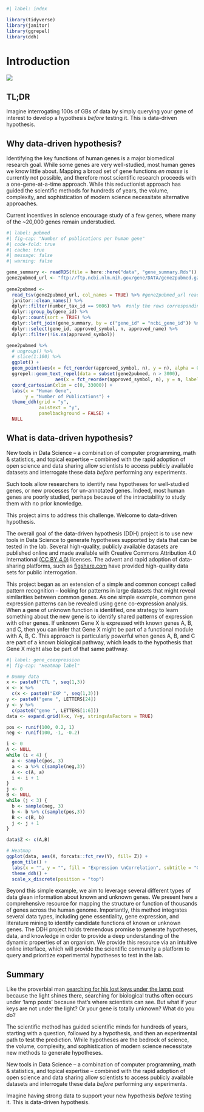 ```r
#| label: index

library(tidyverse)
library(janitor)
library(ggrepel)
library(ddh)
```

# Introduction {.unnumbered}
![](https://source.unsplash.com/y41FEMqdJ3A/800x600)  


## TL;DR  
Imagine interrogating 100s of GBs of data by simply querying your gene of interest to develop a hypothesis *before* testing it. This is data-driven hypothesis.  
  
## Why data-driven hypothesis?  
Identifying the key functions of human genes is a major biomedical research goal. While some genes are very well-studied, most human genes we know little about. Mapping a broad set of gene functions *en masse* is currently not possible, and therefore most scientific research proceeds with a one-gene-at-a-time approach. While this reductionist approach has guided the scientific methods for hundreds of years, the volume, complexity, and sophistication of modern science necessitate alternative approaches.
  
Current incentives in science encourage study of a few genes, where many of the ~20,000 genes remain understudied.  

```r
#| label: pubmed
#| fig-cap: "Number of publications per human gene"
#| code-fold: true
#| cache: true
#| message: false
#| warning: false

gene_summary <- readRDS(file = here::here("data", "gene_summary.Rds"))
gene2pubmed_url <- "ftp://ftp.ncbi.nlm.nih.gov/gene/DATA/gene2pubmed.gz"
  
gene2pubmed <- 
  read_tsv(gene2pubmed_url, col_names = TRUE) %>% #gene2pubmed_url read from current_release.R
  janitor::clean_names() %>%
  dplyr::filter(number_tax_id == 9606) %>%  #only the rows corresponding to humans (#tax_id = 9606) 
  dplyr::group_by(gene_id) %>% 
  dplyr::count(sort = TRUE) %>% 
  dplyr::left_join(gene_summary, by = c("gene_id" = "ncbi_gene_id")) %>% 
  dplyr::select(gene_id, approved_symbol, n, approved_name) %>% 
  dplyr::filter(!is.na(approved_symbol))

gene2pubmed %>% 
  # ungroup() %>% 
  # slice(1:100) %>% 
  ggplot() +
  geom_point(aes(x = fct_reorder(approved_symbol, n), y = n), alpha = 0.5) +
  ggrepel::geom_text_repel(data = subset(gene2pubmed, n > 3000),
                  aes(x = fct_reorder(approved_symbol, n), y = n, label = approved_symbol)) +
  coord_cartesian(xlim = c(0, 33000)) +
  labs(x = "Human Gene", 
       y = "Number of Publications") +
  theme_ddh(grid = "y",
            axistext = "y", 
            panelbackground = FALSE) +
  NULL
```
  
## What is data-driven hypothesis?  
New tools in Data Science -- a combination of computer programming, math & statistics, and topical expertise -- combined with the rapid adoption of open science and data sharing allow scientists to access publicly available datasets and interrogate these data *before* performing any experiments.

Such tools allow researchers to identify new hypotheses for well-studied genes, or new processes for un-annotated genes. Indeed, most human genes are poorly studied, perhaps because of the intractability to study them with no prior knowledge.

This project aims to address this challenge. Welcome to data-driven hypothesis.  
  
The overall goal of the data-driven hypothesis (DDH) project is to use new tools in Data Science to generate hypotheses supported by data that can be tested in the lab. Several high-quality, publicly available datasets are published online and made available with Creative Commons Attribution 4.0 International [(CC BY 4.0)](https://creativecommons.org/licenses/by/4.0/) licenses. The advent and rapid adoption of data-sharing platforms, such as [figshare.com](https://figshare.com) have provided high-quality data sets for public interrogation.

This project began as an extension of a simple and common concept called pattern recognition -- looking for patterns in large datasets that might reveal similarities between common genes. As one simple example, common gene expression patterns can be revealed using gene co-expression analysis. When a gene of unknown function is identified, one strategy to learn something about the new gene is to identify shared patterns of expression with other genes. If unknown Gene X is expressed with known genes A, B, and C, then you can infer that Gene X might be part of a functional module with A, B, C. This approach is particularly powerful when genes A, B, and C are part of a known biological pathway, which leads to the hypothesis that Gene X might also be part of that same pathway.

```r
#| label: gene_coexpression
#| fig-cap: "Heatmap label"

# Dummy data
x <- paste0("CTL ", seq(1,3))
x <- x %>% 
  c(x <- paste0("EXP ", seq(1,3)))
y <- paste0("gene ", LETTERS[24])
y <- y %>% 
  c(paste0("gene ", LETTERS[1:6]))
data <- expand.grid(X=x, Y=y, stringsAsFactors = TRUE)

pos <- runif(100, 0.2, 1)
neg <- runif(100, -1, -0.2)

i <- 0
A <- NULL
while (i < 4) {
  a <- sample(pos, 3)
  a <- a %>% c(sample(neg,3))
  A <- c(A, a)
  i <- i + 1
}
j <- 0
B <- NULL
while (j < 3) {
  b <- sample(neg, 3)
  b <- b %>% c(sample(pos,3))
  B <- c(B, b)
  j <- j + 1
}

data$Z <- c(A,B)

# Heatmap 
ggplot(data, aes(X, forcats::fct_rev(Y), fill= Z)) + 
  geom_tile() +
  labs(x = "", y = "", fill = "Expression \nCorrelation", subtitle = "Gene Coexpression Example*", caption = "*simulated data") +
  theme_ddh() +
  scale_x_discrete(position = "top")
```

Beyond this simple example, we aim to leverage several different types of data glean information about known and unknown genes. We present here a comprehensive resource for mapping the structure or function of thousands of genes across the human genome. Importantly, this method integrates several data types, including gene essentiality, gene expression, and literature mining to identify candidate functions of known or unknown genes. The DDH project holds tremendous promise to generate hypotheses, data, and knowledge in order to provide a deep understanding of the dynamic properties of an organism. We provide this resource via an intuitive online interface, which will provide the scientific community a platform to query and prioritize experimental hypotheses to test in the lab.
  
## Summary 
Like the proverbial man [searching for his lost keys under the lamp post](https://www.heurekalabs.org/keys-for-developing-an-exploratory-mind/) because the light shines there, searching for biological truths often occurs under 'lamp posts' because that's where scientists can see. But what if your keys are not under the light? Or your gene is totally unknown? What do you do?  
  
The scientific method has guided scientific minds for hundreds of years, starting with a question, followed by a hypothesis, and then an experimental path to test the prediction. While hypotheses are the bedrock of science, the volume, complexity, and sophistication of modern science necessitate new methods to generate hypotheses.  
  
New tools in Data Science -- a combination of computer programming, math & statistics, and topical expertise -- combined with the rapid adoption of open science and data sharing allow scientists to access publicly available datasets and interrogate these data *before* performing any experiments.  
  
Imagine having strong data to support your new hypothesis *before* testing it. This is data-driven hypothesis.

